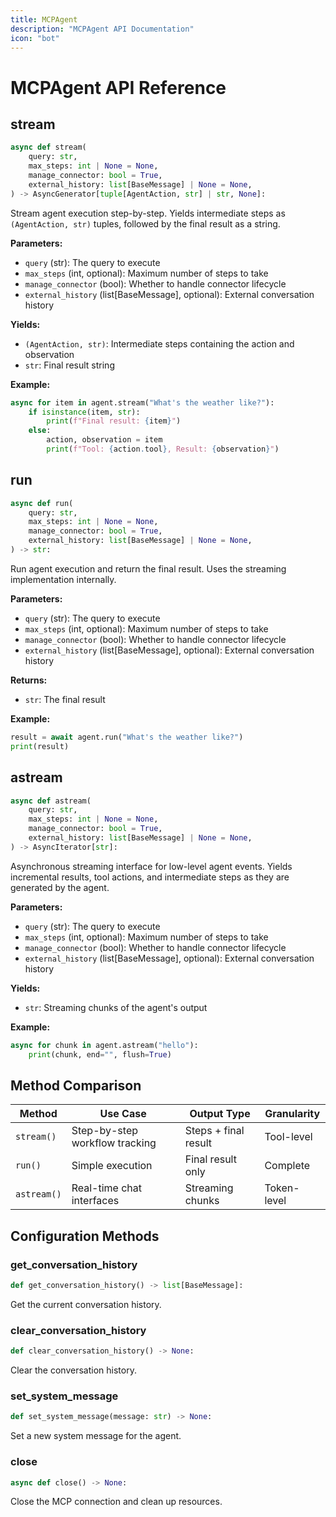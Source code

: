 ```yaml
---
title: MCPAgent
description: "MCPAgent API Documentation"
icon: "bot"
---
```


# MCPAgent API Reference

## stream

```python
async def stream(
    query: str,
    max_steps: int | None = None,
    manage_connector: bool = True,
    external_history: list[BaseMessage] | None = None,
) -> AsyncGenerator[tuple[AgentAction, str] | str, None]:
```

Stream agent execution step-by-step. Yields intermediate steps as `(AgentAction, str)` tuples, followed by the final result as a string.

**Parameters:**
- `query` (str): The query to execute
- `max_steps` (int, optional): Maximum number of steps to take
- `manage_connector` (bool): Whether to handle connector lifecycle
- `external_history` (list[BaseMessage], optional): External conversation history

**Yields:**
- `(AgentAction, str)`: Intermediate steps containing the action and observation
- `str`: Final result string

**Example:**

```python
async for item in agent.stream("What's the weather like?"):
    if isinstance(item, str):
        print(f"Final result: {item}")
    else:
        action, observation = item
        print(f"Tool: {action.tool}, Result: {observation}")
```

## run

```python
async def run(
    query: str,
    max_steps: int | None = None,
    manage_connector: bool = True,
    external_history: list[BaseMessage] | None = None,
) -> str:
```

Run agent execution and return the final result. Uses the streaming implementation internally.

**Parameters:**
- `query` (str): The query to execute
- `max_steps` (int, optional): Maximum number of steps to take
- `manage_connector` (bool): Whether to handle connector lifecycle
- `external_history` (list[BaseMessage], optional): External conversation history

**Returns:**
- `str`: The final result

**Example:**

```python
result = await agent.run("What's the weather like?")
print(result)
```

## astream

```python
async def astream(
    query: str,
    max_steps: int | None = None,
    manage_connector: bool = True,
    external_history: list[BaseMessage] | None = None,
) -> AsyncIterator[str]:
```

Asynchronous streaming interface for low-level agent events. Yields incremental results, tool actions, and intermediate steps as they are generated by the agent.

**Parameters:**
- `query` (str): The query to execute
- `max_steps` (int, optional): Maximum number of steps to take
- `manage_connector` (bool): Whether to handle connector lifecycle
- `external_history` (list[BaseMessage], optional): External conversation history

**Yields:**
- `str`: Streaming chunks of the agent's output

**Example:**

```python
async for chunk in agent.astream("hello"):
    print(chunk, end="", flush=True)
```

## Method Comparison

| Method | Use Case | Output Type | Granularity |
|--------|----------|-------------|-------------|
| `stream()` | Step-by-step workflow tracking | Steps + final result | Tool-level |
| `run()` | Simple execution | Final result only | Complete |
| `astream()` | Real-time chat interfaces | Streaming chunks | Token-level |

## Configuration Methods

### get_conversation_history

```python
def get_conversation_history() -> list[BaseMessage]:
```

Get the current conversation history.

### clear_conversation_history

```python
def clear_conversation_history() -> None:
```

Clear the conversation history.

### set_system_message

```python
def set_system_message(message: str) -> None:
```

Set a new system message for the agent.

### close

```python
async def close() -> None:
```

Close the MCP connection and clean up resources.
